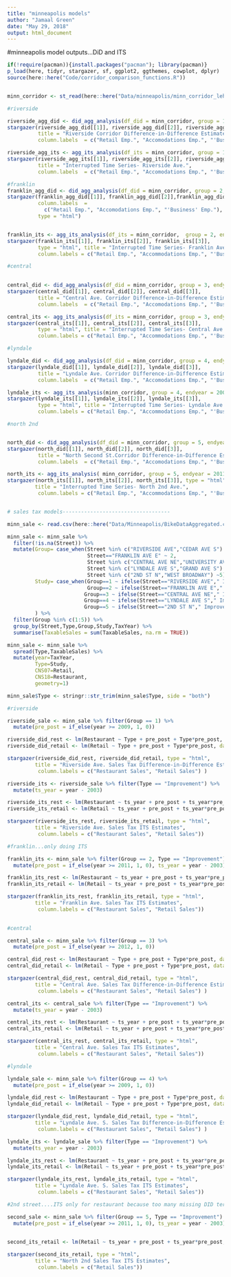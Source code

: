```yaml
---
title: "minneapolis models"
author: "Jamaal Green"
date: "May 29, 2018"
output: html_document
---
```


#minneapolis model outputs...DiD and ITS

```r

if(!require(pacman)){install.packages("pacman"); library(pacman)}
p_load(here, tidyr, stargazer, sf, ggplot2, ggthemes, cowplot, dplyr)
source(here::here("Code/corridor_comparison_functions.R"))


minn_corridor <- st_read(here::here("Data/minneapolis/minn_corridor_lehd_wgs84.geojson"))

#riverside

riverside_agg_did <- did_agg_analysis(df_did = minn_corridor, group = 1, endyear = 2009)
stargazer(riverside_agg_did[[1]], riverside_agg_did[[2]], riverside_agg_did[[3]], 
          title = "Riverside Corridor Difference-in-Difference Estimates", 
          column.labels  = c("Retail Emp.", "Accomodations Emp.", "'Business' Emp."), type = "html")

riverside_agg_its <- agg_its_analysis(df_its = minn_corridor, group = 1, endyear = 2009)
stargazer(riverside_agg_its[[1]], riverside_agg_its[[2]], riverside_agg_its[[3]], type = "html", 
          title = "Interrupted Time Series- Riverside Ave.", 
          column.labels  = c("Retail Emp.", "Accomodations Emp.", "'Business' Emp."))

#franklin
franklin_agg_did <- did_agg_analysis(df_did = minn_corridor, group = 2, endyear = 2011)
stargazer(franklin_agg_did[[1]], franklin_agg_did[[2]],franklin_agg_did[[3]],         title = "Franklin Ave. Corridor Difference-in-Difference Estimates", 
          column.labels  = 
            c("Retail Emp.", "Accomodations Emp.", "'Business' Emp."), 
          type = "html")


franklin_its <- agg_its_analysis(df_its = minn_corridor,  group = 2, endyear = 2011)
stargazer(franklin_its[[1]], franklin_its[[2]], franklin_its[[3]], 
          type = "html", title = "Interrupted Time Series- Franklin Ave.", 
          column.labels = c("Retail Emp.", "Accommodations Emp.", "'Business' Emp."))

#central
 

central_did <- did_agg_analysis(df_did = minn_corridor, group = 3, endyear = 2012)
stargazer(central_did[[1]], central_did[[2]], central_did[[3]], 
          title = "Central Ave. Corridor Difference-in-Difference Estimates", 
          column.labels  = c("Retail Emp.", "Accomodations Emp.", "'Business' Emp."), type = "html")

central_its <- agg_its_analysis(df_its = minn_corridor, group = 3, endyear = 2012)
stargazer(central_its[[1]], central_its[[2]], central_its[[3]], 
          type = "html", title = "Interrupted Time Series- Central Ave.", 
          column.labels = c("Retail Emp.", "Accommodations Emp.", "'Business' Emp."))

#lyndale

lyndale_did <- did_agg_analysis(df_did = minn_corridor, group = 4, endyear = 2009)
stargazer(lyndale_did[[1]], lyndale_did[[2]], lyndale_did[[3]], 
          title = "Lyndale Ave. Corridor Difference-in-Difference Estimates", 
          column.labels  = c("Retail Emp.", "Accomodations Emp.", "'Business' Emp."), type = "html")

lyndale_its <- agg_its_analysis(minn_corridor, group = 4, endyear = 2009)
stargazer(lyndale_its[[1]], lyndale_its[[2]], lyndale_its[[3]], 
          type = "html", title = "Interrupted Time Series- Lyndale Ave.", 
          column.labels = c("Retail Emp.", "Accommodations Emp.", "'Business' Emp."))

#north 2nd


north_did <- did_agg_analysis(df_did = minn_corridor, group = 5, endyear = 2011)
stargazer(north_did[[1]], north_did[[2]], north_did[[3]], 
          title = "North Second St.Corridor Difference-in-Difference Estimates", 
          column.labels  = c("Retail Emp.", "Accomodations Emp.", "'Business' Emp."), type = "html")

north_its <- agg_its_analysis( minn_corridor, group = 5, endyear = 2011)
stargazer(north_its[[1]], north_its[[2]], north_its[[3]], type = "html",
         title = "Interrupted Time Series- North 2nd Ave.", 
          column.labels = c("Retail Emp.", "Accommodations Emp.", "'Business' Emp.") )


# sales tax models-----------------------------------

minn_sale <- read.csv(here::here("Data/Minneapolis/BikeDataAggregated.csv"))

minn_sale <- minn_sale %>% 
  filter(!is.na(Street)) %>%
  mutate(Group= case_when(Street %in% c("RIVERSIDE AVE","CEDAR AVE S") ~ 1,
                          Street=="FRANKLIN AVE E" ~ 2,
                          Street %in% c("CENTRAL AVE NE","UNIVERSITY AVE NE") ~3,
                          Street %in% c("LYNDALE AVE S","GRAND AVE S") ~4,
                          Street %in% c("2ND ST N","WEST BROADWAY") ~5),
         Study= case_when(Group==1 ~ ifelse(Street=="RIVERSIDE AVE"," Improvement","Control"),
                          Group==2 ~ ifelse(Street=="FRANKLIN AVE E"," Improvement","Control"),
                         Group==3 ~ ifelse(Street=="CENTRAL AVE NE"," Improvement","Control"),
                         Group==4 ~ ifelse(Street=="LYNDALE AVE S"," Improvement","Control"),
                         Group==5 ~ ifelse(Street=="2ND ST N"," Improvement","Control"))
         ) %>% 
  filter(Group %in% c(1:5)) %>% 
  group_by(Street,Type,Group,Study,TaxYear) %>% 
  summarise(TaxableSales = sum(TaxableSales, na.rm = TRUE))

minn_sale <- minn_sale %>% 
  spread(Type,TaxableSales) %>% 
  mutate(year=TaxYear,
         Type=Study,
         CNS07=Retail,
         CNS18=Restaurant,
         geometry=1)

minn_sale$Type <- stringr::str_trim(minn_sale$Type, side = "both")

#riverside

riverside_sale <- minn_sale %>% filter(Group == 1) %>% 
  mutate(pre_post = if_else(year >= 2009, 1, 0))

riverside_did_rest <- lm(Restaurant ~ Type + pre_post + Type*pre_post, data = riverside_sale)
riverside_did_retail <- lm(Retail ~ Type + pre_post + Type*pre_post, data = riverside_sale)

stargazer(riverside_did_rest, riverside_did_retail, type = "html",
         title = "Riverside Ave. Sales Tax Difference-in-Difference Estimates", 
          column.labels = c("Restaurant Sales", "Retail Sales") )

riverside_its <- riverside_sale %>% filter(Type == "Improvement") %>% 
  mutate(ts_year = year - 2003)

riverside_its_rest <- lm(Restaurant ~ ts_year + pre_post + ts_year*pre_post, data = riverside_its)
riverside_its_retail <- lm(Retail ~ ts_year + pre_post + ts_year*pre_post, data = riverside_its)

stargazer(riverside_its_rest, riverside_its_retail, type = "html",
         title = "Riverside Ave. Sales Tax ITS Estimates", 
          column.labels = c("Restaurant Sales", "Retail Sales"))

#franklin...only doing ITS

franklin_its <- minn_sale %>% filter(Group == 2, Type == "Improvement") %>% 
  mutate(pre_post = if_else(year >= 2011, 1, 0), ts_year = year - 2003)

franklin_its_rest <- lm(Restaurant ~ ts_year + pre_post + ts_year*pre_post, data = franklin_its)
franklin_its_retail <- lm(Retail ~ ts_year + pre_post + ts_year*pre_post, data = franklin_its)

stargazer(franklin_its_rest, franklin_its_retail, type = "html",
         title = "Franklin Ave. Sales Tax ITS Estimates", 
          column.labels = c("Restaurant Sales", "Retail Sales"))
  

#central

central_sale <- minn_sale %>% filter(Group == 3) %>% 
  mutate(pre_post = if_else(year >= 2012, 1, 0))

central_did_rest <- lm(Restaurant ~ Type + pre_post + Type*pre_post, data = central_sale)
central_did_retail <- lm(Retail ~ Type + pre_post + Type*pre_post, data = central_sale)

stargazer(central_did_rest, central_did_retail, type = "html",
         title = "Central Ave. Sales Tax Difference-in-Difference Estimates", 
          column.labels = c("Restaurant Sales", "Retail Sales") )

central_its <- central_sale %>% filter(Type == "Improvement") %>% 
  mutate(ts_year = year - 2003)

central_its_rest <- lm(Restaurant ~ ts_year + pre_post + ts_year*pre_post, data = central_its)
central_its_retail <- lm(Retail ~ ts_year + pre_post + ts_year*pre_post, data = central_its)

stargazer(central_its_rest, central_its_retail, type = "html",
         title = "Central Ave. Sales Tax ITS Estimates", 
          column.labels = c("Restaurant Sales", "Retail Sales"))

#lyndale

lyndale_sale <- minn_sale %>% filter(Group == 4) %>% 
  mutate(pre_post = if_else(year >= 2009, 1, 0))

lyndale_did_rest <- lm(Restaurant ~ Type + pre_post + Type*pre_post, data = lyndale_sale)
lyndale_did_retail <- lm(Retail ~ Type + pre_post + Type*pre_post, data = lyndale_sale)

stargazer(lyndale_did_rest, lyndale_did_retail, type = "html",
         title = "Lyndale Ave. S. Sales Tax Difference-in-Difference Estimates", 
          column.labels = c("Restaurant Sales", "Retail Sales") )

lyndale_its <- lyndale_sale %>% filter(Type == "Improvement") %>% 
  mutate(ts_year = year - 2003)

lyndale_its_rest <- lm(Restaurant ~ ts_year + pre_post + ts_year*pre_post, data = lyndale_its)
lyndale_its_retail <- lm(Retail ~ ts_year + pre_post + ts_year*pre_post, data = lyndale_its)

stargazer(lyndale_its_rest, lyndale_its_retail, type = "html",
         title = "Lyndale Ave. S. Sales Tax ITS Estimates", 
          column.labels = c("Restaurant Sales", "Retail Sales")) 

#2nd street....ITS only for restaurant because too many missing DID terms

second_sale <- minn_sale %>% filter(Group == 5, Type == "Improvement") %>% 
  mutate(pre_post = if_else(year >= 2011, 1, 0), ts_year = year - 2003)
  

second_its_retail <- lm(Retail ~ ts_year + pre_post + ts_year*pre_post, data = second_sale)

stargazer(second_its_retail, type = "html",
         title = "North 2nd Sales Tax ITS Estimates", 
          column.labels = c("Retail Sales"))  

```

